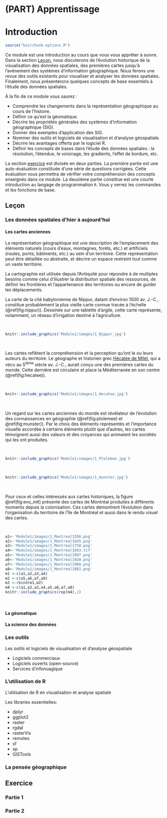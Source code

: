 # (PART) Apprentissage {-}
# Introduction {#intro}

```r
source("bin/chunk-options.R")
```

Ce module est une introduction au cours que vous vous apprêter à suivre. Dans la section [Leçon](#lecon_intro), nous discuterons de l’évolution historique de la visualisation des données spatiales, des premières cartes jusqu’à l’avènement des systèmes d’information géographique. Nous ferons une revue des outils existants pour visualiser et analyser les données spatiales. Finalement, nous présenterons quelques concepts de base essentiels à l’étude des données spatiales.

À la fin de ce module vous saurez :

-	Comprendre les changements dans la représentation géographique au cours de l’histoire.
-	Définir ce qu’est la géomatique.
-	Décrire les propriétés générales des systèmes d’information géographique (SIG). 
-	Donner des exemples d’application des SIG.
-	Nommer des outils et logiciels de visualisation et d’analyse géospatiale.
-	Décrire les avantages offerts par le logiciel R.
-	Définir les concepts de bases dans l’étude des données spatiales : la résolution, l’étendue, le voisinage, les gradients, l’effet de bordure, etc. 

La section [exercice](#ex_intro) est divisée en deux parties. La première partie est une auto-évaluation constituée d’une série de questions corrigées. Cette évaluation vous permettra de vérifier votre compréhension des concepts enseignés dans ce module. 
La deuxième partie constitue est une courte introduction au langage de programmation `R`. Vous y verrez les commandes et les fonctions de base. 


## Leçon {#lecon_intro}

### Les données spatiales d'hier à aujourd'hui {#hist}

#### Les cartes anciennes {-}

La représentation géographique est une description de l’emplacement des éléments naturels (cours d’eaux, montagnes, forêts, etc.) et artificiels (routes, ponts, bâtiments, etc.) au sein d’un territoire. Cette représentation peut être détaillée ou abstraite, et décrire un espace restreint tout comme un vaste territoire. 

La cartographie est utilisée depuis l’Antiquité pour répondre à de multiples besoins comme celui d’illustrer la distribution spatiale des ressources, de définir les frontières et l’appartenance des territoires ou encore de guider les déplacements. 

La carte de la cité babylonienne de Nippur, datant d’environ 1500 av. J.-C., constitue probablement la plus vieille carte connue tracée à l’échelle (\@ref(fig:nippur)). Dessinée sur une tablette d’argile, cette carte représente, notamment, un réseau d’irrigation destiné à l’agriculture.

<br>
```r
knitr::include_graphics('Module1/images/1_Nippur.jpg')
```
<br>

Les cartes reflètent la compréhension et la perception qu’ont le ou leurs auteurs du territoire. Le géographe et historien grec [Hécatée de Milet](https://fr.wikipedia.org/wiki/H%C3%A9cat%C3%A9e_de_Milet), qui a vécu au 5^ième^ siècle av. J.-C., aurait conçu une des premières cartes du monde. Cette dernière est circulaire et place la Méditerranée en son centre (\@ref(fig:hecatee)). 

<br>
```r
knitr::include_graphics('Module1/images/1_Hecatee.jpg')
```

<br>

Un regard sur les cartes anciennes du monde est révélateur de l’évolution des connaissances en géographie (\@ref(fig:ptolemee) et \@ref(fig:munster)). Par le choix des éléments représentés et l’importance visuelle accordée à certains éléments plutôt que d’autres, les cartes témoignent aussi des valeurs et des croyances qui animaient les sociétés qui les ont produites. 

<br>

```r
knitr::include_graphics('Module1/images/1_Ptolemee.jpg')
```

<br>

```r
knitr::include_graphics('Module1/images/1_munster.jpg')
```

<br>

Pour ceux et celles intéressés aux cartes historiques, la figure \@ref(fig:evo_mtl) présente des cartes de Montréal produites à différents moments depuis la colonisation. Ces cartes démontrent l’évolution dans l’organisation du territoire de l’île de Montréal et aussi dans le rendu visuel des cartes.

<br>

```r
a1<-'Module1/images/1_Montreal1556.png'
a2<-'Module1/images/1_Montreal1645.png'
a3<-'Module1/images/1_Montreal1758.png'
a4<-'Module1/images/1_Montreal1843.tif'
a5<-'Module1/images/1_Montreal1897.png'
a6<-'Module1/images/1_Montreal1920.png'
a7<-'Module1/images/1_Montreal1960.png'
a8<-'Module1/images/1_Montreal1982.png'
m1 <-c(a1,a2,a3,a4)
m2 <-c(a5,a6,a7,a8)
m3 <-rbind(m1,m2)
m4 <-c(a1,a2,a3,a4,a5,a6,a7,a8)
knitr::include_graphics(rep(m4),1)
```

<br>

#### La géomatique {-}

#### La science des données {-}

### Les outils {#outils}

Les outils et logiciels de visualisation et d'analyse géospatiale

- Logiciels commerciaux
- Logiciels ouverts (open-source)
- Services d'infonuagique

### L'utilisation de R  {#outil_R}

L'utilisation de R en visualisation et analyse spatiale

Les libraries essentielles:

-	dplyr
-	ggplot2
-	raster
-	rgdal
-	rasterVis
-	remotes
-	sf
-	sp
-	GISTools


### La pensée géographique {#pensee_geo}


## Exercice {#ex_intro}

### Partie 1 {#ex_intro_partie1}

### Partie 2 {#ex_intro_partie2}


